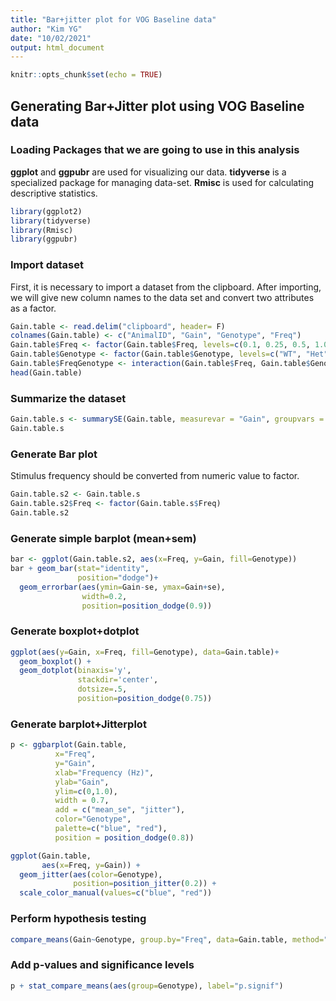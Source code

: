 ```yaml
---
title: "Bar+jitter plot for VOG Baseline data"
author: "Kim YG"
date: "10/02/2021"
output: html_document
---
```


```r
knitr::opts_chunk$set(echo = TRUE)
```

## Generating Bar+Jitter plot using VOG Baseline data

### Loading Packages that we are going to use in this analysis 

**ggplot** and **ggpubr** are used for visualizing our data. **tidyverse** is a specialized package for managing data-set. **Rmisc** is used for calculating descriptive statistics.

```r
library(ggplot2)
library(tidyverse)
library(Rmisc)
library(ggpubr)
```

### Import dataset
First, it is necessary to import a dataset from the clipboard. After importing, we will give new column names to the data set and convert two attributes as a factor.   

```r
Gain.table <- read.delim("clipboard", header= F)
colnames(Gain.table) <- c("AnimalID", "Gain", "Genotype", "Freq")
Gain.table$Freq <- factor(Gain.table$Freq, levels=c(0.1, 0.25, 0.5, 1.0), order=T)
Gain.table$Genotype <- factor(Gain.table$Genotype, levels=c("WT", "Het"), order=T)
Gain.table$FreqGenotype <- interaction(Gain.table$Freq, Gain.table$Genotype)
head(Gain.table)
```

### Summarize the dataset

```r
Gain.table.s <- summarySE(Gain.table, measurevar = "Gain", groupvars = c("Freq", "Genotype"))
Gain.table.s
```

### Generate Bar plot
Stimulus frequency should be converted from numeric value to factor.

```r
Gain.table.s2 <- Gain.table.s
Gain.table.s2$Freq <- factor(Gain.table.s$Freq)
Gain.table.s2
```


### Generate simple barplot (mean+sem)
```r
bar <- ggplot(Gain.table.s2, aes(x=Freq, y=Gain, fill=Genotype))
bar + geom_bar(stat="identity", 
               position="dodge")+ 
  geom_errorbar(aes(ymin=Gain-se, ymax=Gain+se), 
                width=0.2, 
                position=position_dodge(0.9))
```

### Generate boxplot+dotplot
```r
ggplot(aes(y=Gain, x=Freq, fill=Genotype), data=Gain.table)+ 
  geom_boxplot() + 
  geom_dotplot(binaxis='y', 
               stackdir='center', 
               dotsize=.5, 
               position=position_dodge(0.75))
```
### Generate barplot+Jitterplot
```r
p <- ggbarplot(Gain.table, 
          x="Freq", 
          y="Gain",
          xlab="Frequency (Hz)",
          ylab="Gain",
          ylim=c(0,1.0),
          width = 0.7,
          add = c("mean_se", "jitter"), 
          color="Genotype",
          palette=c("blue", "red"),
          position = position_dodge(0.8))
```

```r
ggplot(Gain.table, 
       aes(x=Freq, y=Gain)) + 
  geom_jitter(aes(color=Genotype),
              position=position_jitter(0.2)) +
  scale_color_manual(values=c("blue", "red"))
```

### Perform hypothesis testing
```r
compare_means(Gain~Genotype, group.by="Freq", data=Gain.table, method="t.test")
```
### Add p-values and significance levels
```r
p + stat_compare_means(aes(group=Genotype), label="p.signif")
```



























